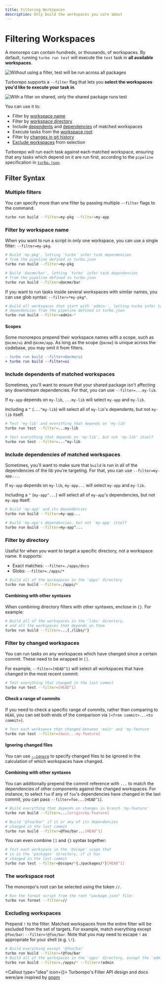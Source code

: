 ```yaml
---
title: Filtering Workspaces
description: Only build the workspaces you care about
---
```



# Filtering Workspaces

A monorepo can contain hundreds, or thousands, of workspaces. By default, running `turbo run test` will execute the `test` task in **all available workspaces**.

![Without using a filter, test will be run across all packages](../../../public/images/docs/no-filter.webp)

Turborepo supports a `--filter` flag that lets you **select the workspaces you'd like to execute your task in**.

![With a filter on shared, only the shared package runs test](../../../public/images/docs/with-filter.webp)

You can use it to:

- Filter by [workspace name](#filter-by-workspace-name)
- Filter by [workspace directory](#filter-by-directory)
- Include [dependents](#include-dependents-of-matched-workspaces) and [dependencies](#include-dependencies-of-matched-workspaces) of matched workspaces
- Execute tasks from the [workspace root](#the-workspace-root)
- Filter by [changes in git history](#filter-by-changed-workspaces)
- [Exclude workspaces](#excluding-workspaces) from selection

Turborepo will run each task against each matched workspace, ensuring that any tasks which depend on it are run first, according to the `pipeline` specification in [`turbo.json`](/docs/reference/configuration#pipeline).

## Filter Syntax

### Multiple filters

You can specify more than one filter by passing multiple `--filter` flags to the command:

```sh
turbo run build --filter=my-pkg --filter=my-app
```

### Filter by workspace name

When you want to run a script in only one workspace, you can use a single filter: `--filter=my-pkg`.

```sh
# Build 'my-pkg', letting `turbo` infer task dependencies
# from the pipeline defined in turbo.json
turbo run build --filter=my-pkg

# Build '@acme/bar', letting `turbo` infer task dependencies
# from the pipeline defined in turbo.json
turbo run build --filter=@acme/bar
```

If you want to run tasks inside several workspaces with similar names, you can use glob syntax: `--filter=*my-pkg*`.

```sh
# Build all workspaces that start with 'admin-', letting turbo infer task
# dependencies from the pipeline defined in turbo.json
turbo run build --filter=admin-*
```

#### Scopes

Some monorepos prepend their workspace names with a scope, such as `@acme/ui` and `@acme/app`. As long as the scope (`@acme`) is unique across the codebase, you may omit it from filters.

```diff
- turbo run build --filter=@acme/ui
+ turbo run build --filter=ui
```

### Include dependents of matched workspaces

Sometimes, you'll want to ensure that your shared package isn't affecting any downstream dependencies. For that, you can use `--filter=...my-lib`.

If `my-app` depends on `my-lib`, `...my-lib` will select `my-app` and `my-lib`.

Including a `^` (`...^my-lib`) will select all of `my-lib`'s dependents, but not `my-lib` itself.

```sh
# Test 'my-lib' and everything that depends on 'my-lib'
turbo run test --filter=...my-lib

# Test everything that depends on 'my-lib', but not 'my-lib' itself
turbo run test --filter=...^my-lib
```

### Include dependencies of matched workspaces

Sometimes, you'll want to make sure that `build` is run in all of the dependencies of the lib you're targeting. For that, you can use `--filter=my-app...`.

If `my-app` depends on `my-lib`, `my-app...` will select `my-app` and `my-lib`.

Including a `^` (`my-app^...`) will select all of `my-app`'s dependencies, but not `my-app` itself.

```sh
# Build 'my-app' and its dependencies
turbo run build --filter=my-app...

# Build 'my-app's dependencies, but not 'my-app' itself
turbo run build --filter=my-app^...
```

### Filter by directory

Useful for when you want to target a specific directory, not a workspace name. It supports:

- Exact matches: `--filter=./apps/docs`
- Globs: `--filter=./apps/*`

```sh
# Build all of the workspaces in the 'apps' directory
turbo run build --filter=./apps/*
```

#### Combining with other syntaxes

When combining directory filters with other syntaxes, enclose in `{}`. For example:

```sh
# Build all of the workspaces in the 'libs' directory,
# and all the workspaces that depends on them
turbo run build --filter=...{./libs/*}
```

### Filter by changed workspaces

You can run tasks on any workspaces which have changed since a certain commit. These need to be wrapped in `[]`.

For example, `--filter=[HEAD^1]` will select all workspaces that have changed in the most recent commit:

```sh
# Test everything that changed in the last commit
turbo run test --filter=[HEAD^1]
```

#### Check a range of commits

If you need to check a specific range of commits, rather than comparing to `HEAD`, you can set both ends of the comparison via `[<from commit>...<to commit>]`.

```sh
# Test each workspace that changed between 'main' and 'my-feature'
turbo run test --filter=[main...my-feature]
```

#### Ignoring changed files

You can use [`--ignore`](/docs/reference/command-line-reference#--ignore) to specify changed files to be ignored in the calculation of which workspaces have changed.

#### Combining with other syntaxes

You can additionally prepend the commit reference with `...` to match the dependencies of other components
against the changed workspaces. For instance, to select `foo` if any of `foo`'s dependencies have changed in the last commit,
you can pass `--filter=foo...[HEAD^1]`.

```sh
# Build everything that depends on changes in branch 'my-feature'
turbo run build --filter=...[origin/my-feature]

# Build '@foo/bar' if it or any of its dependencies
# changed in the last commit
turbo run build --filter=@foo/bar...[HEAD^1]
```

You can even combine `[]` and `{}` syntax together:

```sh
# Test each workspace in the '@scope' scope that
# is in the 'packages' directory, if it has
# changed in the last commit
turbo run test --filter=@scope/*{./packages/*}[HEAD^1]
```

### The workspace root

The monorepo's root can be selected using the token `//`.

```sh
# Run the format script from the root "package.json" file:
turbo run format --filter=//
```

### Excluding workspaces

Prepend `!` to the filter. Matched workspaces from the entire filter will be excluded from the set of targets.
For example, match everything except `@foo/bar`: `--filter=!@foo/bar`. Note that you may need to escape `!` as appropriate for your shell (e.g. `\!`).

```sh
# Build everything except '@foo/bar'
turbo run build --filter=!@foo/bar
# Build all of the workspaces in the 'apps' directory, except the 'admin' workspace
turbo run build --filter=./apps/* --filter=!admin
```

<Callout type="idea" icon={<HeartIcon className="mt-1 h-5 w-5 text-gray-400" aria-hidden="true" />}>
Turborepo's Filter API design and docs were/are inspired by [pnpm](https://pnpm.io/filtering)
</Callout>
